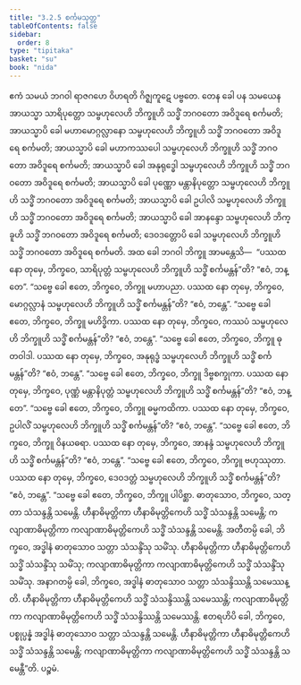 ```yaml
---
title: "3.2.5 စင်္ကမသုတ္တ"
tableOfContents: false
sidebar:
  order: 8
type: "tipitaka"
basket: "su"
book: "nida"
---
```



<DynamicBreadcrumb />

<Division number="99" book="nida">

<Paragraph number="711" book="nida">
ဧကံ သမယံ ဘဂဝါ ရာဇဂဟေ ဝိဟရတိ ဂိဇ္ဈကူဋေ ပဗ္ဗတေ. တေန ခေါ ပန သမယေန အာယသ္မာ သာရိပုတ္တော သမ္ဗဟုလေဟိ ဘိက္ခူဟိ သဒ္ဓိံ ဘဂဝတော အဝိဒူရေ စင်္ကမတိ; အာယသ္မာပိ ခေါ မဟာမောဂ္ဂလ္လာနော သမ္ဗဟုလေဟိ ဘိက္ခူဟိ သဒ္ဓိံ ဘဂဝတော အဝိဒူရေ စင်္ကမတိ; အာယသ္မာပိ ခေါ မဟာကဿပေါ သမ္ဗဟုလေဟိ ဘိက္ခူဟိ သဒ္ဓိံ ဘဂဝတော အဝိဒူရေ စင်္ကမတိ; အာယသ္မာပိ ခေါ အနုရုဒ္ဓေါ သမ္ဗဟုလေဟိ ဘိက္ခူဟိ သဒ္ဓိံ ဘဂဝတော အဝိဒူရေ စင်္ကမတိ; အာယသ္မာပိ ခေါ ပုဏ္ဏော မန္တာနိပုတ္တော သမ္ဗဟုလေဟိ ဘိက္ခူဟိ သဒ္ဓိံ ဘဂဝတော အဝိဒူရေ စင်္ကမတိ; အာယသ္မာပိ ခေါ ဥပါလိ သမ္ဗဟုလေဟိ ဘိက္ခူဟိ သဒ္ဓိံ ဘဂဝတော အဝိဒူရေ စင်္ကမတိ; အာယသ္မာပိ ခေါ အာနန္ဒော သမ္ဗဟုလေဟိ ဘိက္ခူဟိ သဒ္ဓိံ ဘဂဝတော အဝိဒူရေ စင်္ကမတိ; ဒေဝဒတ္တောပိ ခေါ သမ္ဗဟုလေဟိ ဘိက္ခူဟိ သဒ္ဓိံ ဘဂဝတော အဝိဒူရေ စင်္ကမတိ.
</Paragraph>

<Paragraph number="712" book="nida">
အထ ခေါ ဘဂဝါ ဘိက္ခူ အာမန္တေသိ—  “ပဿထ နော တုမှေ, ဘိက္ခဝေ, သာရိပုတ္တံ သမ္ဗဟုလေဟိ ဘိက္ခူဟိ သဒ္ဓိံ စင်္ကမန္တန်”တိ? “ဧဝံ, ဘန္တေ”. “သဗ္ဗေ ခေါ ဧတေ, ဘိက္ခဝေ, ဘိက္ခူ မဟာပညာ. ပဿထ နော တုမှေ, ဘိက္ခဝေ, မောဂ္ဂလ္လာနံ သမ္ဗဟုလေဟိ ဘိက္ခူဟိ သဒ္ဓိံ စင်္ကမန္တန်”တိ? “ဧဝံ, ဘန္တေ”. “သဗ္ဗေ ခေါ ဧတေ, ဘိက္ခဝေ, ဘိက္ခူ မဟိဒ္ဓိကာ. ပဿထ နော တုမှေ, ဘိက္ခဝေ, ကဿပံ သမ္ဗဟုလေဟိ ဘိက္ခူဟိ သဒ္ဓိံ စင်္ကမန္တန်”တိ? “ဧဝံ, ဘန္တေ”. “သဗ္ဗေ ခေါ ဧတေ, ဘိက္ခဝေ, ဘိက္ခူ ဓုတဝါဒါ. ပဿထ နော တုမှေ, ဘိက္ခဝေ, အနုရုဒ္ဓံ သမ္ဗဟုလေဟိ ဘိက္ခူဟိ သဒ္ဓိံ စင်္ကမန္တန်”တိ? “ဧဝံ, ဘန္တေ”. “သဗ္ဗေ ခေါ ဧတေ, ဘိက္ခဝေ, ဘိက္ခူ ဒိဗ္ဗစက္ခုကာ. ပဿထ နော တုမှေ, ဘိက္ခဝေ, ပုဏ္ဏံ မန္တာနိပုတ္တံ သမ္ဗဟုလေဟိ ဘိက္ခူဟိ သဒ္ဓိံ စင်္ကမန္တန်”တိ? “ဧဝံ, ဘန္တေ”. “သဗ္ဗေ ခေါ ဧတေ, ဘိက္ခဝေ, ဘိက္ခူ ဓမ္မကထိကာ. ပဿထ နော တုမှေ, ဘိက္ခဝေ, ဥပါလိံ သမ္ဗဟုလေဟိ ဘိက္ခူဟိ သဒ္ဓိံ စင်္ကမန္တန်”တိ? “ဧဝံ, ဘန္တေ”. “သဗ္ဗေ ခေါ ဧတေ, ဘိက္ခဝေ, ဘိက္ခူ ဝိနယဓရာ. ပဿထ နော တုမှေ, ဘိက္ခဝေ, အာနန္ဒံ သမ္ဗဟုလေဟိ ဘိက္ခူဟိ သဒ္ဓိံ စင်္ကမန္တန်”တိ? “ဧဝံ, ဘန္တေ”. “သဗ္ဗေ ခေါ ဧတေ, ဘိက္ခဝေ, ဘိက္ခူ ဗဟုဿုတာ. ပဿထ နော တုမှေ, ဘိက္ခဝေ, ဒေဝဒတ္တံ သမ္ဗဟုလေဟိ ဘိက္ခူဟိ သဒ္ဓိံ စင်္ကမန္တန်”တိ? “ဧဝံ, ဘန္တေ”. “သဗ္ဗေ ခေါ ဧတေ, ဘိက္ခဝေ, ဘိက္ခူ ပါပိစ္ဆာ.
</Paragraph>

<Paragraph number="713" book="nida">
ဓာတုသောဝ, ဘိက္ခဝေ, သတ္တာ သံသန္ဒန္တိ သမေန္တိ. ဟီနာဓိမုတ္တိကာ ဟီနာဓိမုတ္တိကေဟိ သဒ္ဓိံ သံသန္ဒန္တိ သမေန္တိ; ကလျာဏာဓိမုတ္တိကာ ကလျာဏာဓိမုတ္တိကေဟိ သဒ္ဓိံ သံသန္ဒန္တိ သမေန္တိ. အတီတမ္ပိ ခေါ, ဘိက္ခဝေ, အဒ္ဓါနံ ဓာတုသောဝ သတ္တာ သံသန္ဒိံသု သမိံသု. ဟီနာဓိမုတ္တိကာ ဟီနာဓိမုတ္တိကေဟိ သဒ္ဓိံ သံသန္ဒိံသု သမိံသု; ကလျာဏာဓိမုတ္တိကာ ကလျာဏာဓိမုတ္တိကေဟိ သဒ္ဓိံ သံသန္ဒိံသု သမိံသု.
</Paragraph>

<Paragraph number="714" book="nida">
အနာဂတမ္ပိ ခေါ, ဘိက္ခဝေ, အဒ္ဓါနံ ဓာတုသောဝ သတ္တာ သံသန္ဒိဿန္တိ သမေဿန္တိ. ဟီနာဓိမုတ္တိကာ ဟီနာဓိမုတ္တိကေဟိ သဒ္ဓိံ သံသန္ဒိဿန္တိ သမေဿန္တိ; ကလျာဏာဓိမုတ္တိကာ ကလျာဏာဓိမုတ္တိကေဟိ သဒ္ဓိံ သံသန္ဒိဿန္တိ သမေဿန္တိ.
</Paragraph>

<Paragraph number="715" book="nida">
ဧတရဟိပိ ခေါ, ဘိက္ခဝေ, ပစ္စုပ္ပန္နံ အဒ္ဓါနံ ဓာတုသောဝ သတ္တာ သံသန္ဒန္တိ သမေန္တိ. ဟီနာဓိမုတ္တိကာ ဟီနာဓိမုတ္တိကေဟိ သဒ္ဓိံ သံသန္ဒန္တိ သမေန္တိ; ကလျာဏာဓိမုတ္တိကာ ကလျာဏာဓိမုတ္တိကေဟိ သဒ္ဓိံ သံသန္ဒန္တိ သမေန္တီ”တိ.

</Paragraph>
</Division>

<Paragraph number="716" type="center" book="nida">
ပဉ္စမံ.
</Paragraph>